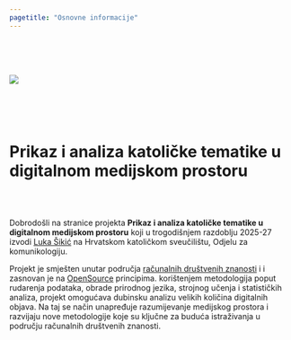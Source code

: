 ```yaml
---
pagetitle: "Osnovne informacije"
---
```



<br>
<br>
<br>

![](photo_.jpg)


<br>
<br>
<br>

# **Prikaz i analiza katoličke tematike u digitalnom medijskom prostoru**

<br>
<br>

Dobrodošli na stranice projekta **Prikaz i analiza katoličke tematike u digitalnom medijskom prostoru** koji u trogodišnjem razdoblju 2025-27 izvodi [Luka Šikić](https://www.lukasikic.info/) na Hrvatskom katoličkom sveučilištu, Odjelu za komunikologiju.

Projekt je smješten unutar područja [računalnih društvenih znanosti](https://pure.rug.nl/ws/portalfiles/portal/140988937/Manifesto_of_computational_social_science.pdf) i  i zasnovan je na [OpenSource](https://open-source-social-science.github.io/) principima. korištenjem metodologija poput rudarenja podataka, obrade prirodnog jezika, strojnog učenja i statističkih analiza, projekt omogućava dubinsku analizu velikih količina digitalnih objava. Na taj se način unapređuje razumijevanje medijskog prostora i razvijaju nove metodologije koje su ključne za buduća istraživanja u području računalnih društvenih znanosti. 


<br>
<br>
<br>
<br>
